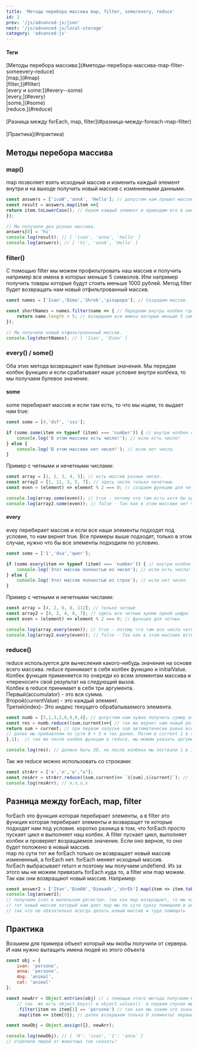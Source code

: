 ```yaml
---
title: 'Методы перебора массива map, filter, some/every, reduce'
id: 2
prev: '/js/advanced-js/json'
next: '/js/advanced-js/local-storage'
category: 'advanced-js'
---
```




<div className = 'mdHead'>

#### Теги
<div className='tag_js'>[Методы перебора массива:](#методы-перебора-массива-map-filter-someevery-reduce)</div>
<div className='mini_tag_js'>[map,](#map)</div>
<div className='mini_tag_js'>[filter,](#filter)</div>
<div className='mini_tag_js'>[every и some:](#every--some)</div>
<div className='mini_tag_js'>[every,](#every)</div>
<div className='mini_tag_js'>[some,](#some)</div>
<div className='mini_tag_js'>[reduce.](#reduce)</div><br/>
<div className='tag_js'>[Разница между forEach, map, filter](#разница-между-foreach-map-filter)</div><br/>
<div className='tag_js'>[Практика](#практика)</div>

</div>



## Методы перебора массива ##

### map() ###
map позволяет взять исходный массив и изменить каждый элемент внутри и на выходе получить новый массив с изменнеными данными.

```javaScript
const answers = ['ivaN','annA', 'Hello']; // допустим нам пришел массив с тем что вводили пользватели.
const result = answers.map(item =>{
return item.toLowerCase(); // берем каждый элемент и приводим его в нижний регистр.
}); 

// Мы получили два разных массива.
answers[0] = 'hi'
console.log(result); // [ 'ivan', 'anna', 'hello' ]
console.log(answers); // [ 'hi', 'annA', 'Hello' ]
```

### filter() ###
С помощью filter мы можем профильтровать наш массив и получить например все имена в которых меньше 5 символов. Или например получить товары которые будут стоить меньше 1000 рублей.
Метод filter будет возвращать нам новый отфильтрованный массив.
```javaScript
const names = ['Ivan','Dima','Shrek','pisapopa']; // Создадим массив.

const shortNames = names.filter(name => { // Передаем внутрь колбек где name Будет каждый наш элемент массива.
    return name.length < 5; // возврщаем все имена которые меньше 5 символов.  
});

// Мы получили новый отфильтрованный массив.
console.log(shortNames); // [ 'Ivan', 'Dima' ]
```
### every() / some() ###
Оба этих метода возвращают нам булевые значения. Мы передам колбек функцию и если срабатывает наше условие внутри колбека, то мы получаем булевое значение.
#### some ####
some перебирает массив и если там есть, то что мы ищем, то выдает нам true:
```javaScript
const some = [4,'dsf', 'sss'];

if (some.some(item => typeof (item) === 'number')) { // внутри колбек с typeof и мы проверяем равен ли тип number.
    console.log('В этом массиве есть число!'); // если есть число!
} else {
    console.log('В этом массиве нет чисел!'); // если нет числа.
}
```
Пример с четными и нечетными числами:
```javaScript
const array = [1, 2, 3, 4, 5]; // есть массив разных чисел.
const array2 = [1, 11, 3, 5, 7]; // здесь числа только нечетные.
const even = (element) => element % 2 === 0; // создаем функцию для четных чисел.

console.log(array.some(even)); // true - потому что там есть хотя бы одно четное число.
console.log(array2.some(even)); // false - Так как в этом массиве нет четных чисел.
```

#### every ####
evey перебирает массив и если все наши элементы подходят под условие, то нам вернет true.
Все примеры выше подходят, только в этом случае, нужно что бы все элементы подходили по условию.
```javaScript
const some = ['1','dsa','qwer'];

if (some.every(item => typeof (item) === 'number')) { // внутри колбек с typeof и мы проверяем равен ли тип number.
    console.log('Этот массив полностью из чисел'); // если есть числа!
} else {
    console.log('Этот массив полностью из строк'); // если нет чисел.
}
```
Пример с четными и нечетными числами:
```javaScript
const array = [4, 2, 6, 8, 112]; // только четные
const array2 = [4, 2, 4, 8, 7]; // здесь все четные кроме одной цифры
const even = (element) => element % 2 === 0; // функция для четных

console.log(array.every(even)); // true - потому что там все числа четные
console.log(array2.every(even)); // false - Так как в этом массиве есть хотя бы одно нечетное
```

### reduce() ###
reduce используется для вычесления какого-нибудь значения на основе всего массива. reduce принимает в себя колбек функцию и initialValue.
Колбек функция применяется по очереди ко всем элементам массива и «переносит» свой результат на следующий вызов.<br/>
Колбек в reduce принимает в себя три аргумента.<br/>
Первый(accumulator) - это вся сумма.<br/>
Второй(currentValue) - это каждый элемент.<br/>
Третий(index)- Это индекс текущего обрабатываемого элемента.
```javaScript
const numb = [5,1,3,2,6,9,8,4]; // допустим нам нужно получить сумму всех этих элементов.
const res = numb.reduce((sum,current)=>{ // так же вернет нам новый результат который мы помещаем в res.
return sum + current; // при первом запуске sum автоматически равна всегда 0, в current будет 5 - наш первый элемент массива
// далее мы прибавляем по сути 0 + 5 и так далее. Потом в current 1 в sum 5 это прибавляется и в sum уже будет 6 и тд тд
},1);  // так же после колбек функции в reduce, мы можем указать аргумент 'initialValue' который принимает в себя начальное значение sum.

console.log(res); // должно быть 38, но после колбека мы поствали 1 в initialValue и оно пошло в sum, так что 39.
```
Так же reduce можно использовать со строками:
```javaScript
const strArr = ['я','л','о',"х"];
const resArr = strArr.reduce((sum,current)=> `${sum},${current}`); // так же можем слепить строки, тут мы добавили между ними запятые
console.log(resArr); // я,л,о,х
```
## Разница между forEach, map, filter ##
forEach это функция которая перебирает элементы, а в filter это функция которая перебирает элементы и возваращет те которые подходят нам под условие.
коротко разница в том, что forEach просто пускает цикл и выполняет наш колбек. А filter пускает цикл, выполняет колбек и проверяет возращаемое значение. Если оно верное, то оно будет положено в новый массив.<br/>
map по сути тот же forEach только он возвращает новый массив измененный, а forEach нет. forEach меняет исходный массив.<br/>
forEach выбрасывает return и поэтому мы получаем undefiend. Из за этого мы не можем привязать forEach куда то, а filter или map можем. Так как они возвращают новый массив.
Например:
```javaScript
const answer2 = ['IVan','DimAN','Dimaadk','shrEk'].map(item => item.toLowerCase()).filter(item => item.length < 5);
console.log(answer2); 
// получаем ivan в маленьком регистре. так как map возвращает, то мы на этом можем юзать filter у forEach Был бы undefiend поэтому применить что то дальше не получилось бы
// тот новый массив который нам дает map мы по сути сразу помещаем в answer2, то же самое делает и filter
// так что не обязательно всегда делать новый массив и туда помещать
```
## Практика ##
Возьмем для примера объект который мы якобы получили от сервера. И нам нужно вытащить имена людей из этого объекта
```javaScript
const obj = {
    ivan: 'persone',
    anna: 'persone',
    dog: 'animal',
    cat: 'animal'
};

const newArr = Object.entries(obj) // с помощью этого метода получаем матрицу, массив в массиве, получаем ключ и значение[[ключ][значение]]
    // так  же есть object.keys() и object.values()  в первом случае мы получим ключи во втором значения в виже массива
    .filter(item => item[1] == 'persone') // так как мы знаем что значения у нас под индексом 1, мы проверяем значение на persone
    .map(item => item[0]); // далее возврщаем только 0 элементы( первыве) и так мы получаем наш массив с именами

const newObj = Object.assign({}, newArr);

console.log(newObj); // { '0': 'ivan', '1': 'anna' } 
// отделили людей от животных так сказать!
```
